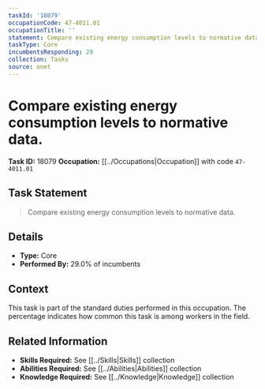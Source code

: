 ```yaml
---
taskId: '18079'
occupationCode: 47-4011.01
occupationTitle: ''
statement: Compare existing energy consumption levels to normative data.
taskType: Core
incumbentsResponding: 29
collection: Tasks
source: onet
---
```

# Compare existing energy consumption levels to normative data.

**Task ID:** 18079
**Occupation:** [[../Occupations|Occupation]] with code `47-4011.01`

## Task Statement

> Compare existing energy consumption levels to normative data.

## Details

- **Type:** Core
- **Performed By:** 29.0% of incumbents

## Context

This task is part of the standard duties performed in this occupation. The percentage indicates how common this task is among workers in the field.

## Related Information

- **Skills Required:** See [[../Skills|Skills]] collection
- **Abilities Required:** See [[../Abilities|Abilities]] collection
- **Knowledge Required:** See [[../Knowledge|Knowledge]] collection
